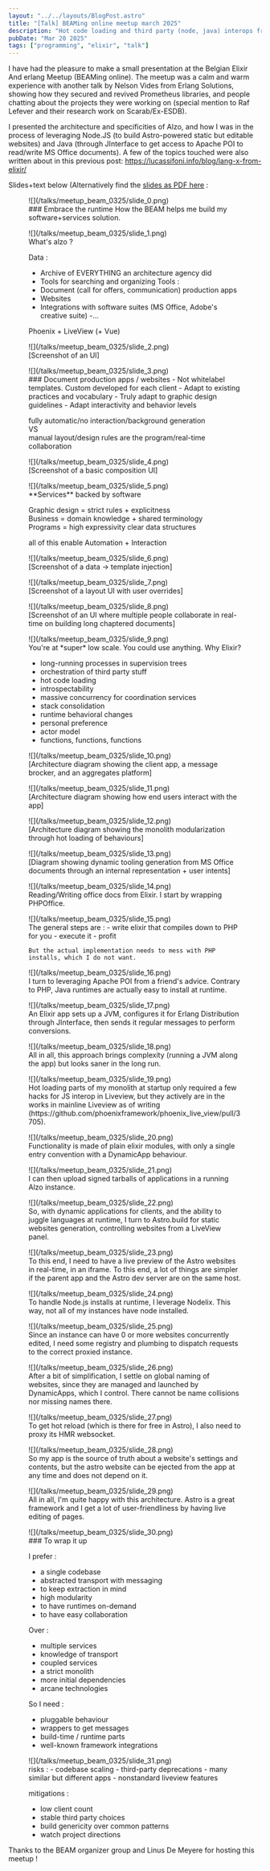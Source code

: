 ```yaml
---
layout: "../../layouts/BlogPost.astro"
title: "[Talk] BEAMing online meetup march 2025"
description: "Hot code loading and third party (node, java) interops from Elixir"
pubDate: "Mar 20 2025"
tags: ["programming", "elixir", "talk"]
---
```


I have had the pleasure to make a small presentation at the Belgian Elixir And erlang Meetup (BEAMing online). The meetup was a calm and warm experience with another talk by Nelson Vides from Erlang Solutions, showing how they secured and revived Prometheus libraries, and people chatting about the projects they were working on (special mention to Raf Lefever and their research work on Scarab/Ex-ESDB).

I presented the architecture and specificities of Alzo, and how I was in the process of leveraging Node.JS (to build Astro-powered static but editable websites) and Java (through JInterface to get access to Apache POI to read/write MS Office documents). A few of the topics touched were also written about in this previous post: https://lucassifoni.info/blog/lang-x-from-elixir/

Slides+text below (Alternatively find the [slides as PDF here](/talks/meetup/beam_0325/slides.pdf) :

<figure class="slide">
![](/talks/meetup_beam_0325/slide_0.png)
<figcaption>
### Embrace the runtime
How the BEAM helps me build my software+services solution.
</figcaption>
</figure>

<figure class="slide">
![](/talks/meetup_beam_0325/slide_1.png)
<figcaption>
What's alzo ?

Data :
- Archive of EVERYTHING an architecture agency did
- Tools for searching and organizing Tools :
- Document (call for offers, communication) production apps
- Websites
- Integrations with software suites (MS Office, Adobe's creative suite)
-...

Phoenix + LiveView (+ Vue)
</figcaption>
</figure>

<figure class="slide">
![](/talks/meetup_beam_0325/slide_2.png)
<figcaption>
    [Screenshot of an UI]
</figcaption>
</figure>
<figure class="slide">
![](/talks/meetup_beam_0325/slide_3.png)
<figcaption>
### Document production apps / websites
- Not whitelabel templates. Custom developed for each client
- Adapt to existing practices and vocabulary
- Truly adapt to graphic design guidelines
- Adapt interactivity and behavior levels

fully automatic/no interaction/background generation<br/>
VS<br/>
manual layout/design rules are the program/real-time collaboration
</figcaption>
</figure>
<figure class="slide">
![](/talks/meetup_beam_0325/slide_4.png)
<figcaption>
    [Screenshot of a basic composition UI]
</figcaption>
</figure>
<figure class="slide">
![](/talks/meetup_beam_0325/slide_5.png)
<figcaption>
**Services** backed by software

Graphic design = strict rules + explicitness<br/>
Business = domain knowledge + shared terminology<br/>
Programs = high expressivity clear data structures

all of this enable Automation + Interaction
</figcaption>
</figure>
<figure class="slide">
![](/talks/meetup_beam_0325/slide_6.png)
<figcaption>
    [Screenshot of a data -> template injection]
</figcaption>
</figure>
<figure class="slide">
![](/talks/meetup_beam_0325/slide_7.png)
<figcaption>
    [Screenshot of a layout UI with user overrides]
</figcaption>
</figure>
<figure class="slide">
![](/talks/meetup_beam_0325/slide_8.png)
<figcaption>
    [Screenshot of an UI where multiple people collaborate in real-time on building long chaptered documents]
</figcaption>
</figure>
<figure class="slide">
![](/talks/meetup_beam_0325/slide_9.png)
<figcaption>
You're at *super* low scale. You could use anything. Why Elixir?

- long-running processes in supervision trees
- orchestration of third party stuff
- hot code loading
- introspectability
- massive concurrency for coordination services
- stack consolidation
- runtime behavioral changes
- personal preference
- actor model
- functions, functions, functions
</figcaption>
</figure>
<figure class="slide">
![](/talks/meetup_beam_0325/slide_10.png)
<figcaption>
    [Architecture diagram showing the client app, a message brocker, and an aggregates platform]
</figcaption>
</figure>
<figure class="slide">
![](/talks/meetup_beam_0325/slide_11.png)
<figcaption>
    [Architecture diagram showing how end users interact with the app]
</figcaption>
</figure>
<figure class="slide">
![](/talks/meetup_beam_0325/slide_12.png)
<figcaption>
    [Architecture diagram showing the monolith modularization through hot loading of behaviours]
</figcaption>
</figure>
<figure class="slide">
![](/talks/meetup_beam_0325/slide_13.png)
<figcaption>
    [Diagram showing dynamic tooling generation from MS Office documents through an internal representation + user intents]
</figcaption>
</figure>
<figure class="slide">
![](/talks/meetup_beam_0325/slide_14.png)
<figcaption>
    Reading/Writing office docs from Elixir. I start by wrapping PHPOffice.
</figcaption>
</figure>
<figure class="slide">
![](/talks/meetup_beam_0325/slide_15.png)
<figcaption>
    The general steps are :
    - write elixir that compiles down to PHP for you
    - execute it
    - profit

    But the actual implementation needs to mess with PHP installs, which I do not want.
</figcaption>
</figure>
<figure class="slide">
![](/talks/meetup_beam_0325/slide_16.png)
<figcaption>
    I turn to leveraging Apache POI from a friend's advice. Contrary to PHP, Java runtimes are actually easy to install at runtime.
</figcaption>
</figure>
<figure class="slide">
![](/talks/meetup_beam_0325/slide_17.png)
<figcaption>
    An Elixir app sets up a JVM, configures it for Erlang Distribution through JInterface, then sends it regular messages to perform conversions.
</figcaption>
</figure>
<figure class="slide">
![](/talks/meetup_beam_0325/slide_18.png)
<figcaption>
    All in all, this approach brings complexity (running a JVM along the app) but looks saner in the long run.
</figcaption>
</figure>
<figure class="slide">
![](/talks/meetup_beam_0325/slide_19.png)
<figcaption>
    Hot loading parts of my monolith at startup only required a few hacks for JS interop in Liveview, but they actively are in the works in mainline Liveview as of writing (https://github.com/phoenixframework/phoenix_live_view/pull/3705).
</figcaption>
</figure>
<figure class="slide">
![](/talks/meetup_beam_0325/slide_20.png)
<figcaption>
    Functionality is made of plain elixir modules, with only a single entry convention with a DynamicApp behaviour.
</figcaption>
</figure>
<figure class="slide">
![](/talks/meetup_beam_0325/slide_21.png)
<figcaption>
    I can then upload signed tarballs of applications in a running Alzo instance.
</figcaption>
</figure>
<figure class="slide">
![](/talks/meetup_beam_0325/slide_22.png)
<figcaption>
    So, with dynamic applications for clients, and the ability to juggle languages at runtime, I turn to Astro.build for static websites generation, controlling websites from a LiveView panel.
</figcaption>
</figure>
<figure class="slide">
![](/talks/meetup_beam_0325/slide_23.png)
<figcaption>
    To this end, I need to have a live preview of the Astro websites in real-time, in an iframe. To this end, a lot of things are simpler if the parent app and the Astro dev server are on the same host.
</figcaption>
</figure>
<figure class="slide">
![](/talks/meetup_beam_0325/slide_24.png)
<figcaption>
    To handle Node.js installs at runtime, I leverage Nodelix. This way, not all of my instances have node installed.
</figcaption>
</figure>
<figure class="slide">
![](/talks/meetup_beam_0325/slide_25.png)
<figcaption>
    Since an instance can have 0 or more websites concurrently edited, I need some registry and plumbing to dispatch requests to the correct proxied instance.
</figcaption>
</figure>
<figure class="slide">
![](/talks/meetup_beam_0325/slide_26.png)
<figcaption>
    After a bit of simplification, I settle on global naming of websites, since they are managed and launched by DynamicApps, which I control. There cannot be name collisions nor missing names there.
</figcaption>
</figure>
<figure class="slide">
![](/talks/meetup_beam_0325/slide_27.png)
<figcaption>
    To get hot reload (which is there for free in Astro), I also need to proxy its HMR websocket.
</figcaption>
</figure>
<figure class="slide">
![](/talks/meetup_beam_0325/slide_28.png)
<figcaption>
    So my app is the source of truth about a website's settings and contents, but the astro website can be ejected from the app at any time and does not depend on it.
</figcaption>
</figure>
<figure class="slide">
![](/talks/meetup_beam_0325/slide_29.png)
<figcaption>
    All in all, I'm quite happy with this architecture. Astro is a great framework and I get a lot of user-friendliness by having live editing of pages.
</figcaption>
</figure>
<figure class="slide">
![](/talks/meetup_beam_0325/slide_30.png)
<figcaption>
### To wrap it up

I prefer :
- a single codebase
- abstracted transport with messaging
- to keep extraction in mind
- high modularity
- to have runtimes on-demand
- to have easy collaboration

Over :
- multiple services
- knowledge of transport
- coupled services
- a strict monolith
- more initial dependencies
- arcane technologies

So I need :
- pluggable behaviour
- wrappers to get messages
- build-time / runtime parts
- well-known framework integrations
</figcaption>
</figure>
<figure class="slide">
![](/talks/meetup_beam_0325/slide_31.png)
<figcaption>
risks :
- codebase scaling
- third-party deprecations
- many similar but different apps
- nonstandard liveview features

mitigations :
- low client count
- stable third party choices
- build genericity over common patterns
- watch project directions
</figcaption>
</figure>

Thanks to the BEAM organizer group and Linus De Meyere for hosting this meetup !
